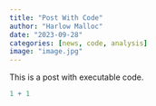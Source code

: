 ```yaml
---
title: "Post With Code"
author: "Harlow Malloc"
date: "2023-09-28"
categories: [news, code, analysis]
image: "image.jpg"
---
```


This is a post with executable code.

```r
1 + 1
```
